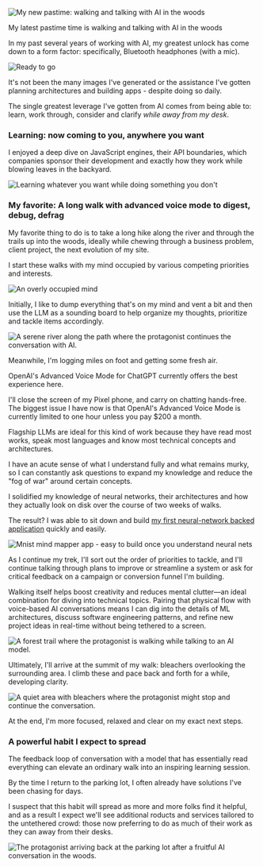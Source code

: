 



<Image 
  src={walkingHero}
  alt="My new pastime: walking and talking with AI in the woods" 
/>

<figcaption>
    My latest pastime time is walking and talking with AI in the woods
</figcaption>

In my past several years of working with AI, my greatest unlock has come down to a form factor: specifically, Bluetooth headphones (with a mic).

<Image
    src={readyToGo}
    alt="Ready to go"
/>

It's not been the many images I've generated or the assistance I've gotten planning architectures and building apps - despite doing so daily.

The single greatest leverage I've gotten from AI comes from being able to: learn, work through, consider and clarify <em>while away from my desk</em>.

### Learning: now coming to you, anywhere you want

I enjoyed a deep dive on JavaScript engines, their API boundaries, which companies sponsor their development and exactly how they work while blowing leaves in the backyard. 

<Image 
    src={leafBlowing}
    alt="Learning whatever you want while doing something you don't"
/>

### My favorite: A long walk with advanced voice mode to digest, debug, defrag

My favorite thing to do is to take a long hike along the river and through the trails up into the woods, ideally while chewing through a business problem, client project, 
the next evolution of my site. 

I start these walks with my mind occupied by various competing priorities and interests.

<Image 
    src={busy}
    alt="An overly occupied mind"
/>

Initially, I like to dump everything that's on my mind and vent a bit and then use the LLM as a sounding board to help organize my thoughts, prioritize and tackle items accordingly.

<Image 
  src={river}
  alt="A serene river along the path where the protagonist continues the conversation with AI." 
/>

Meanwhile, I'm logging miles on foot and getting some fresh air.

OpenAI's Advanced Voice Mode for ChatGPT currently offers the best experience here. 

I'll close the screen of my Pixel phone, and carry on chatting hands-free. The biggest issue I have now 
is that OpenAI's Advanced Voice Mode is currently limited to one hour unless you pay $200 a month.

Flagship LLMs are ideal for this kind of work because they have read most works, speak most languages and know most technical concepts and architectures. 

I have an acute sense of what I understand fully and what remains murky, so I can constantly ask questions to expand my knowledge and reduce the "fog of war" around certain concepts.

I solidified my knowledge of neural networks, their architectures and how they actually look on disk over the course of two weeks of walks. 

The result? I was able to sit down and build [my first neural-network backed application](/blog/mnist-pytorch-hand-drawn-digit-recognizer) quickly and easily.

<Link href={"/blog/mnist-pytorch-hand-drawn-digit-recognizer"}>
<Image
    src={mnistApp}
    alt="Mnist mind mapper app - easy to build once you understand neural nets"
/>
</Link>

As I continue my trek, I'll sort out the order of priorities to tackle, and I'll continue talking through plans to improve or streamline a system or ask for critical feedback on a campaign or conversion funnel I'm building.

Walking itself helps boost creativity and reduces mental clutter—an ideal combination for diving into technical topics. Pairing that physical flow with voice-based AI conversations means I can dig into the details of ML architectures, discuss software engineering patterns, and refine new project ideas in real-time without being tethered to a screen.

<Image 
  src={trail}
  alt="A forest trail where the protagonist is walking while talking to an AI model." 
/>

Ultimately, I'll arrive at the summit of my walk: bleachers overlooking the surrounding area. I climb these and pace back and forth for a while, developing clarity.

<Image 
  src={bleachers}
  alt="A quiet area with bleachers where the protagonist might stop and continue the conversation." 
/>

At the end, I'm more focused, relaxed and clear on my exact next steps.

### A powerful habit I expect to spread

The feedback loop of conversation with a model that has essentially read everything can elevate an ordinary walk into an inspiring learning session. 

By the time I return to the parking lot, I often already have solutions I've been chasing for days.

I suspect that this habit will spread as more and more folks find it helpful, and as a result I expect we'll see additional roducts and services tailored to the untethered crowd: those
now preferring to do as much of their work as they can away from their desks.

<Image 
  src={parkingLot}
  alt="The protagonist arriving back at the parking lot after a fruitful AI conversation in the woods." 
/>